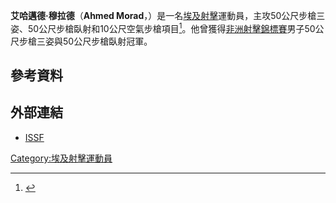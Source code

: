 {{Infobox sportsperson
| name           = 艾哈邁德·穆拉德<br />''Ahmed Morad''
| image          = 
| caption        = 
| birth_name     = 
| fullname       = 
| nickname       = 
| nationality    = 
| residence      = 
| birth_date     = {{birth date and age|1982|12|29|df=yes}}
| birth_place    = [[埃及|埃及]][[吉薩|吉薩]]
| death_date     = 
| death_place    = 
| height         = {{height|m=1.72}}
| weight         = {{weight|kg=77}}
| website        = 
| country        = {{EGY}}
| sport          = [[射擊|射擊]]
| event          = 50公尺步槍三姿、50公尺步槍臥射、10公尺空氣步槍
| olympics       = 
| show-medals    = yes
| medaltemplates = 
{{MedalSport|男子[[射擊|射擊]]}}
{{MedalCountry|{{EGY}}}}
{{MedalCompetition|[[非洲射擊錦標賽|非洲射擊錦標賽]]}}
{{MedalGold|[[2014年非洲射擊錦標賽|2014年 開羅]]|50公尺步槍三姿}}
{{MedalGold|[[2014年非洲射擊錦標賽|2014年 開羅]]|50公尺步槍臥射}}
}}
'''艾哈邁德·穆拉德'''（'''Ahmed Morad'''，{{bd|1982年|12月29日|catIdx=Morad, Ahmed}}）是一名[[埃及|埃及]][[射擊|射擊]]運動員，主攻50公尺步槍三姿、50公尺步槍臥射和10公尺空氣步槍項目<ref>{{cite web|url=http://www.issf-sports.org/athletes/athlete.ashx?personissfid=SHEGYM2912198201 |title=Ahmed Morad |publisher=ISSF |date=2016-05-12 |accessdate=2016-05-12 }}</ref>。他曾獲得[[非洲射擊錦標賽|非洲射擊錦標賽]]男子50公尺步槍三姿與50公尺步槍臥射冠軍。

== 參考資料 ==
{{Reflist}}

== 外部連結 ==
* [http://www.issf-sports.org/athletes/athlete.ashx?personissfid=SHEGYM2912198201 ISSF]

{{Egypt-stub}}

{{DEFAULTSORT:Morad, Ahmed}}
[[Category:埃及射擊運動員|Category:埃及射擊運動員]]